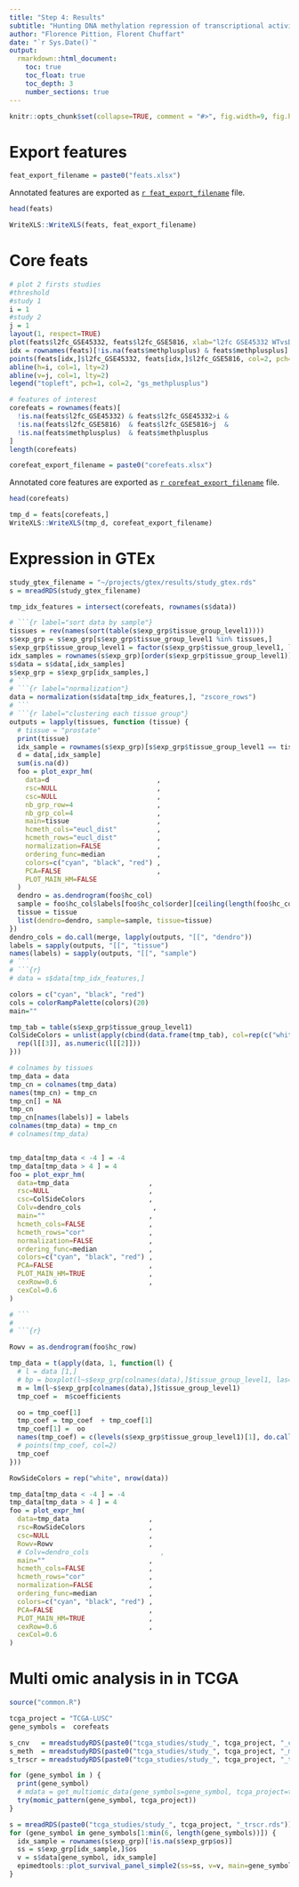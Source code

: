 ```yaml
---
title: "Step 4: Results"
subtitle: "Hunting DNA methylation repression of transcriptional activity"
author: "Florence Pittion, Florent Chuffart"
date: "`r Sys.Date()`"
output: 
  rmarkdown::html_document:
    toc: true
    toc_float: true
    toc_depth: 3
    number_sections: true
---
```




```r
knitr::opts_chunk$set(collapse=TRUE, comment = "#>", fig.width=9, fig.height=6, eval=TRUE, echo=FALSE, results="hide", warning=FALSE)

```

# Export features


```r
feat_export_filename = paste0("feats.xlsx")
```

Annotated features are exported as [`r feat_export_filename`](`r feat_export_filename`) file. 

```r
head(feats)
```

```r
WriteXLS::WriteXLS(feats, feat_export_filename)
```


# Core feats

```r
# plot 2 firsts studies
#threshold
#study 1
i = 1
#study 2
j = 1
layout(1, respect=TRUE)
plot(feats$l2fc_GSE45332, feats$l2fc_GSE5816, xlab="l2fc GSE45332 WTvsDKO", ylab="l2fc GSE5816", pch=".", col="grey")
idx = rownames(feats)[!is.na(feats$methplusplus) & feats$methplusplus]
points(feats[idx,]$l2fc_GSE45332, feats[idx,]$l2fc_GSE5816, col=2, pch=1)
abline(h=i, col=1, lty=2)
abline(v=j, col=1, lty=2)
legend("topleft", pch=1, col=2, "gs_methplusplus")

# features of interest
corefeats = rownames(feats)[
  !is.na(feats$l2fc_GSE45332) & feats$l2fc_GSE45332>i & 
  !is.na(feats$l2fc_GSE5816)  & feats$l2fc_GSE5816>j  & 
  !is.na(feats$methplusplus)  & feats$methplusplus
]
length(corefeats) 
```

```r
corefeat_export_filename = paste0("corefeats.xlsx")
```

Annotated core features are exported as [`r corefeat_export_filename`](`r corefeat_export_filename`) file. 

```r
head(corefeats)
```

```r
tmp_d = feats[corefeats,]
WriteXLS::WriteXLS(tmp_d, corefeat_export_filename)
```


# Expression in GTEx


```r
study_gtex_filename = "~/projects/gtex/results/study_gtex.rds"
s = mreadRDS(study_gtex_filename)  

tmp_idx_features = intersect(corefeats, rownames(s$data))

# ```{r label="sort data by sample"}
tissues = rev(names(sort(table(s$exp_grp$tissue_group_level1))))
s$exp_grp = s$exp_grp[s$exp_grp$tissue_group_level1 %in% tissues,]
s$exp_grp$tissue_group_level1 = factor(s$exp_grp$tissue_group_level1, levels=tissues)
idx_samples = rownames(s$exp_grp)[order(s$exp_grp$tissue_group_level1)]
s$data = s$data[,idx_samples]
s$exp_grp = s$exp_grp[idx_samples,]
# ```
# ```{r label="normalization"}
data = normalization(s$data[tmp_idx_features,], "zscore_rows")
# ```
# ```{r label="clustering each tissue group"}
outputs = lapply(tissues, function (tissue) {
  # tissue = "prostate"
  print(tissue)
  idx_sample = rownames(s$exp_grp)[s$exp_grp$tissue_group_level1 == tissue]
  d = data[,idx_sample]
  sum(is.na(d))
  foo = plot_expr_hm(
    data=d                           ,
    rsc=NULL                         , 
    csc=NULL                         , 
    nb_grp_row=4                     ,
    nb_grp_col=4                     , 
    main=tissue                      , 
    hcmeth_cols="eucl_dist"          , 
    hcmeth_rows="eucl_dist"          , 
    normalization=FALSE              , 
    ordering_func=median             , 
    colors=c("cyan", "black", "red") , 
    PCA=FALSE                        ,
    PLOT_MAIN_HM=FALSE
  )
  dendro = as.dendrogram(foo$hc_col)  
  sample = foo$hc_col$labels[foo$hc_col$order][ceiling(length(foo$hc_col$order)/2)]
  tissue = tissue
  list(dendro=dendro, sample=sample, tissue=tissue)
})
dendro_cols = do.call(merge, lapply(outputs, "[[", "dendro"))
labels = sapply(outputs, "[[", "tissue")
names(labels) = sapply(outputs, "[[", "sample")
# ```
# ```{r}
# data = s$data[tmp_idx_features,]

colors = c("cyan", "black", "red")
cols = colorRampPalette(colors)(20)
main=""

tmp_tab = table(s$exp_grp$tissue_group_level1)
ColSideColors = unlist(apply(cbind(data.frame(tmp_tab), col=rep(c("white", "grey"), length(tmp_tab))[1:length(tmp_tab)]), 1, function (l) {
  rep(l[[3]], as.numeric(l[[2]]))
}))

# colnames by tissues
tmp_data = data
tmp_cn = colnames(tmp_data)
names(tmp_cn) = tmp_cn
tmp_cn[] = NA
tmp_cn
tmp_cn[names(labels)] = labels
colnames(tmp_data) = tmp_cn
# colnames(tmp_data)


tmp_data[tmp_data < -4 ] = -4
tmp_data[tmp_data > 4 ] = 4
foo = plot_expr_hm(
  data=tmp_data                    ,
  rsc=NULL                         , 
  csc=ColSideColors                , 
  Colv=dendro_cols                  , 
  main=""                          , 
  hcmeth_cols=FALSE                , 
  hcmeth_rows="cor"                , 
  normalization=FALSE              , 
  ordering_func=median             , 
  colors=c("cyan", "black", "red") , 
  PCA=FALSE                        ,
  PLOT_MAIN_HM=TRUE                ,
  cexRow=0.6                       , 
  cexCol=0.6
)

# ```
#
# ```{r}

Rowv = as.dendrogram(foo$hc_row)

tmp_data = t(apply(data, 1, function(l) {
  # l = data [1,]
  # bp = boxplot(l~s$exp_grp[colnames(data),]$tissue_group_level1, las=2)
  m = lm(l~s$exp_grp[colnames(data),]$tissue_group_level1)
  tmp_coef =  m$coefficients

  oo = tmp_coef[1]
  tmp_coef = tmp_coef  + tmp_coef[1]
  tmp_coef[1] =  oo 
  names(tmp_coef) = c(levels(s$exp_grp$tissue_group_level1)[1], do.call(rbind, strsplit(names(tmp_coef)[-1], "tissue_group_level1"))[,2])
  # points(tmp_coef, col=2)
  tmp_coef
}))

RowSideColors = rep("white", nrow(data))

tmp_data[tmp_data < -4 ] = -4
tmp_data[tmp_data > 4 ] = 4
foo = plot_expr_hm(
  data=tmp_data                    ,
  rsc=RowSideColors                , 
  csc=NULL                         , 
  Rowv=Rowv                        ,
  # Colv=dendro_cols                  ,
  main=""                          , 
  hcmeth_cols=FALSE                , 
  hcmeth_rows="cor"                , 
  normalization=FALSE              , 
  ordering_func=median             , 
  colors=c("cyan", "black", "red") , 
  PCA=FALSE                        ,
  PLOT_MAIN_HM=TRUE                ,
  cexRow=0.6                       , 
  cexCol=0.6
)
```


# Multi omic analysis in in TCGA

```r
source("common.R")

tcga_project = "TCGA-LUSC"
gene_symbols =  corefeats

s_cnv   = mreadstudyRDS(paste0("tcga_studies/study_", tcga_project, "_cnv.rds"))
s_meth  = mreadstudyRDS(paste0("tcga_studies/study_", tcga_project, "_meth.rds"))
s_trscr = mreadstudyRDS(paste0("tcga_studies/study_", tcga_project, "_trscr.rds"))

for (gene_symbol in ) {
  print(gene_symbol)
  # mdata = get_multiomic_data(gene_symbols=gene_symbol, tcga_project=tcga_project)  
  try(momic_pattern(gene_symbol, tcga_project))
}
```




```r
s = mreadRDS(paste0("tcga_studies/study_", tcga_project, "_trscr.rds"))
for (gene_symbol in gene_symbols[1:min(6, length(gene_symbols))]) {
  idx_sample = rownames(s$exp_grp)[!is.na(s$exp_grp$os)]
  ss = s$exp_grp[idx_sample,]$os
  v = s$data[gene_symbol, idx_sample]
  epimedtools::plot_survival_panel_simple2(ss=ss, v=v, main=gene_symbol)
}  
```




